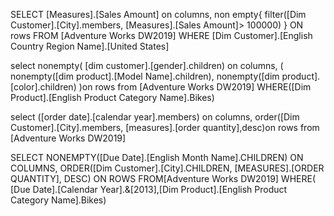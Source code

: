 SELECT [Measures].[Sales Amount] on columns,
non empty{ 
filter([Dim Customer].[City].members, [Measures].[Sales Amount]> 100000)
} ON rows
FROM [Adventure Works DW2019]
WHERE [Dim Customer].[English Country Region Name].[United States]

select
nonempty( [dim customer].[gender].children) on columns,
( nonempty([dim product].[Model Name].children),
 nonempty([dim product].[color].children)
)on rows
from [Adventure Works DW2019]
WHERE([Dim Product].[English Product Category Name].Bikes)

select ([order date].[calendar year].members) on columns,
order([Dim Customer].[City].members,
 [measures].[order quantity],desc)on rows
from [Adventure Works DW2019]


SELECT
NONEMPTY([Due Date].[English Month Name].CHILDREN) ON COLUMNS,
ORDER([Dim Customer].[City].CHILDREN, [MEASURES].[ORDER QUANTITY], DESC) ON ROWS
FROM[Adventure Works DW2019]
WHERE( [Due Date].[Calendar Year].&[2013],[Dim Product].[English Product Category Name].Bikes)
